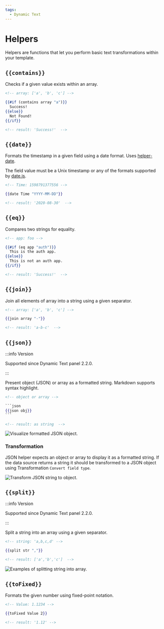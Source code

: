 ```yaml
---
tags:
  - Dynamic Text
---
```



# Helpers

Helpers are functions that let you perform basic text transformations within your template.

## `{{contains}}`

Checks if a given value exists within an array.

```handlebars
<!-- array: ['a', 'b', 'c'] -->

{{#if (contains array "a")}}
  Success!
{{else}}
  Not Found!
{{/if}}

<!-- result: 'Success!'  -->
```

## `{{date}}`

Formats the timestamp in a given field using a date format. Uses [helper-date](https://github.com/helpers/helper-date).

The field value must be a Unix timestamp or any of the formats supported by [date.js](https://date.js.org/).

```handlebars
<!-- Time: 1598791377556 -->

{{date Time "YYYY-MM-DD"}}

<!-- result: '2020-08-30'  -->
```

## `{{eq}}`

Compares two strings for equality.

```handlebars
<!-- app: foo -->

{{#if (eq app "auth")}}
  This is the auth app.
{{else}}
  This is not an auth app.
{{/if}}

<!-- result: 'Success!'  -->
```

## `{{join}}`

Join all elements of array into a string using a given separator.

```handlebars
<!-- array: ['a', 'b', 'c'] -->

{{join array "-"}}

<!-- result: 'a-b-c'  -->
```

## `{{json}}`

:::info Version

Supported since Dynamic Text panel 2.2.0.

:::

Present object (JSON) or array as a formatted string. Markdown supports syntax highlight.

````handlebars
<!-- object or array -->

```json
{{json obj}}
```

<!-- result: as string  -->
````

<Image
  title="Visualize formatted JSON object."
  src="/img/plugins/volkovlabs-dynamictext-panel/json.png"
/>

### Transformation

JSON helper expects an object or array to display it as a formatted string. If the data source returns a string it should be transformed to a JSON object using Transformation `Convert field type`.

<Image
  title="Transform JSON string to object."
  src="/img/plugins/volkovlabs-dynamictext-panel/json-transformation.png"
/>

## `{{split}}`

:::info Version

Supported since Dynamic Text panel 2.2.0.

:::

Split a string into an array using a given separator.

```handlebars
<!-- string: 'a,b,c,d' -->

{{split str ","}}

<!-- result: ['a','b','c']  -->
```

<Image
  title="Examples of splitting string into array."
  src="/img/plugins/volkovlabs-dynamictext-panel/split.png"
/>

## `{{toFixed}}`

Formats the given number using fixed-point notation.

```handlebars
<!-- Value: 1.1234 -->

{{toFixed Value 2}}

<!-- result: '1.12' -->
```
